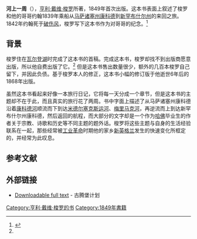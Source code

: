 {{Thoreauviana}}
'''河上一周'''（{{lang-en|A Week on the Concord and Merrimack Rivers}}），[[亨利·戴维·梭罗|亨利·戴维·梭罗]]所著，1849年首次出版。这本书表面上叙述了梭罗和他的哥哥约翰1839年乘船从[[马萨诸塞州康科德|马萨诸塞州康科德]]到[[新罕布什尔州|新罕布什尔州]]的来回之旅。1842年约翰死于[[破伤风|破伤风]]，梭罗写下这本书作为对哥哥的纪念。<ref name=princeton>{{cite web|title=A Week on the Concord and Merrimack Rivers|url=http://press.princeton.edu/titles/7720.html|publisher=Princeton University Press|accessdate=3 February 2011|archive-date=2014-10-15|archive-url=https://web.archive.org/web/20141015102206/http://press.princeton.edu/titles/7720.html|dead-url=no}}</ref>

==背景==
梭罗住在[[瓦尔登湖|瓦尔登湖]]时完成了这本书的首稿。完成这本书，梭罗却找不到出版商愿意出版，所以他自费出版了它。<ref name=princeton/> 但是这本书售出数量很少，额外的几百本梭罗自己留下，并因此负债。基于梭罗本人的修正，这本书小幅的修订版于他逝世6年后的1868年出版。

虽然这本书看起来好像一本旅行日记，它将每一天分成一个章节，但是这本书的主题却不在于此，而且真实的旅行花了两周。书中字面上描述了从马萨诸塞州康科德沿着[[康科德河|康科德河]]顺流而下到达[[米德尔塞克斯运河|米德尔塞克斯运河]]、[[梅里马克河|梅里马克河]]，再逆流而上到达新罕布什尔州康科德，然后返回的航程，而大部分的文字却是一个作为[[哈佛|哈佛]]毕业生的作者关于宗教、诗歌和历史等不同主题的题外话。梭罗将这些主题与自身的生活经验联系在一起，那些经常被[[工业革命|工业革命]]时期他的家乡[[新英格兰|新英格兰]]发生的快速变化所框定的，并经常为此叹息。

==参考文献==
{{reflist}}

==外部链接==
*[http://onlinebooks.library.upenn.edu/webbin/gutbook/lookup?num=4232 Downloadable full text] {{Wayback|url=http://onlinebooks.library.upenn.edu/webbin/gutbook/lookup?num=4232 |date=20071226192035 }} - 古腾堡计划

{{Henry David Thoreau|state=collapsed}}

{{DEFAULTSORT:Week On The Concord And Merrimack Rivers}}
[[Category:亨利·戴维·梭罗的书|Category:亨利·戴维·梭罗的书]]
[[Category:1849年書籍|Category:1849年書籍]]